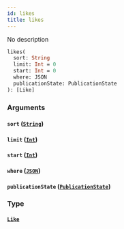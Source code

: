 ```yaml
---
id: likes
title: likes
---
```


No description

```graphql
likes(
  sort: String
  limit: Int = 0
  start: Int = 0
  where: JSON
  publicationState: PublicationState
): [Like]

```

### Arguments

#### `sort` ([`String`](/v1/scalars/string))

#### `limit` ([`Int`](/v1/scalars/int))

#### `start` ([`Int`](/v1/scalars/int))

#### `where` ([`JSON`](/v1/scalars/json))

#### `publicationState` ([`PublicationState`](/v1/enums/publication-state))

### Type

#### [`Like`](/v1/objects/like)
